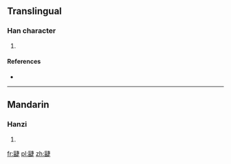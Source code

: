 ==Translingual==

===Han character===
{{Han char|rn=102|rad=田|as=11|sn=16|four=25681|canj=VWJLO}}

# {{defn|Han|sort=田11}}

====References====
* {{Han ref|kx=0766.120|dkj=21933|dj=1176.220|hdz=42552.130|uh=7580|ud=30080|bh=EA6A|bd=60010}}

----

==Mandarin==

===Hanzi===
{{cmn-hanzi|pin=[[chā]] ([[cha1]])|wg=ch'a<sup>1</sup>}}

# {{defn|lang=cmn|sort=田11}}

[[fr:疀]]
[[pl:疀]]
[[zh:疀]]